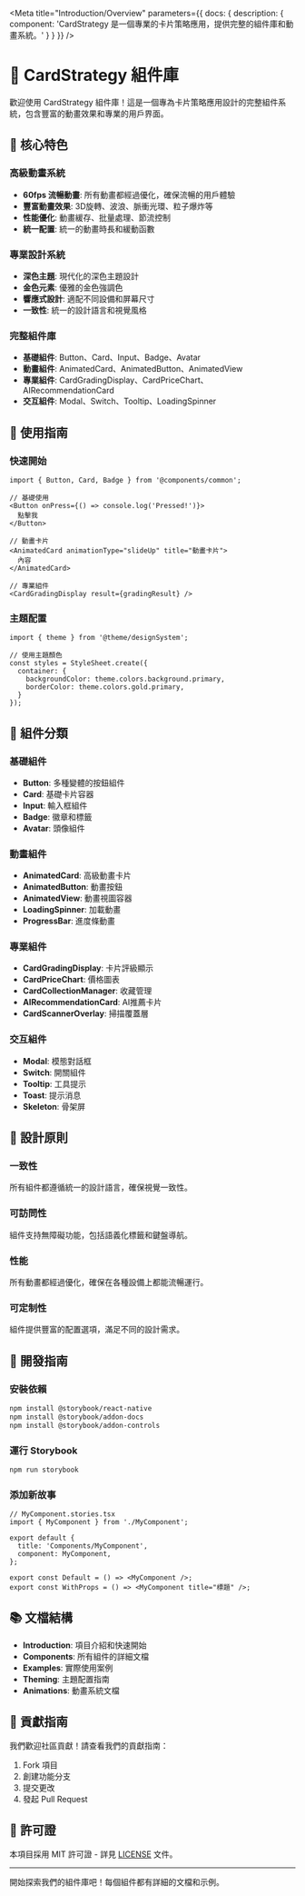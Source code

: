 
<Meta
  title="Introduction/Overview"
  parameters={{
    docs: {
      description: {
        component: 'CardStrategy 是一個專業的卡片策略應用，提供完整的組件庫和動畫系統。'
      }
    }
  }}
/>

# 🎴 CardStrategy 組件庫

歡迎使用 CardStrategy 組件庫！這是一個專為卡片策略應用設計的完整組件系統，包含豐富的動畫效果和專業的用戶界面。

## 🚀 核心特色

### 高級動畫系統
- **60fps 流暢動畫**: 所有動畫都經過優化，確保流暢的用戶體驗
- **豐富動畫效果**: 3D旋轉、波浪、脈衝光環、粒子爆炸等
- **性能優化**: 動畫緩存、批量處理、節流控制
- **統一配置**: 統一的動畫時長和緩動函數

### 專業設計系統
- **深色主題**: 現代化的深色主題設計
- **金色元素**: 優雅的金色強調色
- **響應式設計**: 適配不同設備和屏幕尺寸
- **一致性**: 統一的設計語言和視覺風格

### 完整組件庫
- **基礎組件**: Button、Card、Input、Badge、Avatar
- **動畫組件**: AnimatedCard、AnimatedButton、AnimatedView
- **專業組件**: CardGradingDisplay、CardPriceChart、AIRecommendationCard
- **交互組件**: Modal、Switch、Tooltip、LoadingSpinner

## 🎯 使用指南

### 快速開始

```tsx
import { Button, Card, Badge } from '@components/common';

// 基礎使用
<Button onPress={() => console.log('Pressed!')}>
  點擊我
</Button>

// 動畫卡片
<AnimatedCard animationType="slideUp" title="動畫卡片">
  內容
</AnimatedCard>

// 專業組件
<CardGradingDisplay result={gradingResult} />
```

### 主題配置

```tsx
import { theme } from '@theme/designSystem';

// 使用主題顏色
const styles = StyleSheet.create({
  container: {
    backgroundColor: theme.colors.background.primary,
    borderColor: theme.colors.gold.primary,
  }
});
```

## 📱 組件分類

### 基礎組件
- **Button**: 多種變體的按鈕組件
- **Card**: 基礎卡片容器
- **Input**: 輸入框組件
- **Badge**: 徽章和標籤
- **Avatar**: 頭像組件

### 動畫組件
- **AnimatedCard**: 高級動畫卡片
- **AnimatedButton**: 動畫按鈕
- **AnimatedView**: 動畫視圖容器
- **LoadingSpinner**: 加載動畫
- **ProgressBar**: 進度條動畫

### 專業組件
- **CardGradingDisplay**: 卡片評級顯示
- **CardPriceChart**: 價格圖表
- **CardCollectionManager**: 收藏管理
- **AIRecommendationCard**: AI推薦卡片
- **CardScannerOverlay**: 掃描覆蓋層

### 交互組件
- **Modal**: 模態對話框
- **Switch**: 開關組件
- **Tooltip**: 工具提示
- **Toast**: 提示消息
- **Skeleton**: 骨架屏

## 🎨 設計原則

### 一致性
所有組件都遵循統一的設計語言，確保視覺一致性。

### 可訪問性
組件支持無障礙功能，包括語義化標籤和鍵盤導航。

### 性能
所有動畫都經過優化，確保在各種設備上都能流暢運行。

### 可定制性
組件提供豐富的配置選項，滿足不同的設計需求。

## 🔧 開發指南

### 安裝依賴

```bash
npm install @storybook/react-native
npm install @storybook/addon-docs
npm install @storybook/addon-controls
```

### 運行 Storybook

```bash
npm run storybook
```

### 添加新故事

```tsx
// MyComponent.stories.tsx
import { MyComponent } from './MyComponent';

export default {
  title: 'Components/MyComponent',
  component: MyComponent,
};

export const Default = () => <MyComponent />;
export const WithProps = () => <MyComponent title="標題" />;
```

## 📚 文檔結構

- **Introduction**: 項目介紹和快速開始
- **Components**: 所有組件的詳細文檔
- **Examples**: 實際使用案例
- **Theming**: 主題配置指南
- **Animations**: 動畫系統文檔

## 🤝 貢獻指南

我們歡迎社區貢獻！請查看我們的貢獻指南：

1. Fork 項目
2. 創建功能分支
3. 提交更改
4. 發起 Pull Request

## 📄 許可證

本項目採用 MIT 許可證 - 詳見 [LICENSE](LICENSE) 文件。

---

開始探索我們的組件庫吧！每個組件都有詳細的文檔和示例。
